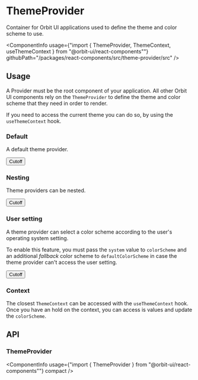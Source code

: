
<Meta
    title="Components/ThemeProvider"
    id="theme-provider"
/>

# ThemeProvider

<Tagline>Container for Orbit UI applications used to define the theme and color scheme to use.</Tagline>

<ComponentInfo
    usage={"import { ThemeProvider, ThemeContext, useThemeContext } from \"@orbit-ui/react-components\""}
    githubPath="/packages/react-components/src/theme-provider/src"
/>

## Usage

A Provider must be the root component of your application. All other Orbit UI components rely on the `ThemeProvider` to define the theme and color scheme that they need in order to render.

If you need to access the current theme you can do so, by using the `useThemeContext` hook.

### Default

A default theme provider.

<Preview>
    <Story name="default">
        <ThemeProvider theme="desktop" colorScheme="light">
            <Button color="primary">Cutoff</Button>
        </ThemeProvider>
    </Story>
</Preview>

### Nesting

Theme providers can be nested.

<Preview>
    <Story name="nesting">
        <ThemeProvider theme="desktop" colorScheme="light">
            <ThemeProvider theme="apricot" colorScheme="light">
                <Button color="primary">Cutoff</Button>
            </ThemeProvider>
        </ThemeProvider>
    </Story>
</Preview>

### User setting

A theme provider can select a color scheme according to the user's operating system setting.

To enable this feature, you must pass the `system` value to `colorScheme` and an additional *fallback* color scheme to `defaultColorScheme` in case the theme provider can't access the user setting.

<Preview>
    <Story name="system">
        <ThemeProvider theme="apricot" colorScheme="system" defaultColorScheme="light">
            <Button color="primary">Cutoff</Button>
        </ThemeProvider>
    </Story>
</Preview>

### Context

The closest `ThemeContext` can be accessed with the `useThemeContext` hook. Once you have an hold on the context, you can access is values and update the `colorScheme`.

<Preview filePath="/theme-provider/docs/ColorSchemePicker" />

## API

### ThemeProvider

<ComponentInfo
    usage={"import { ThemeProvider } from \"@orbit-ui/react-components\""}
    compact
/>

<ArgsTable of={ThemeProvider} />
